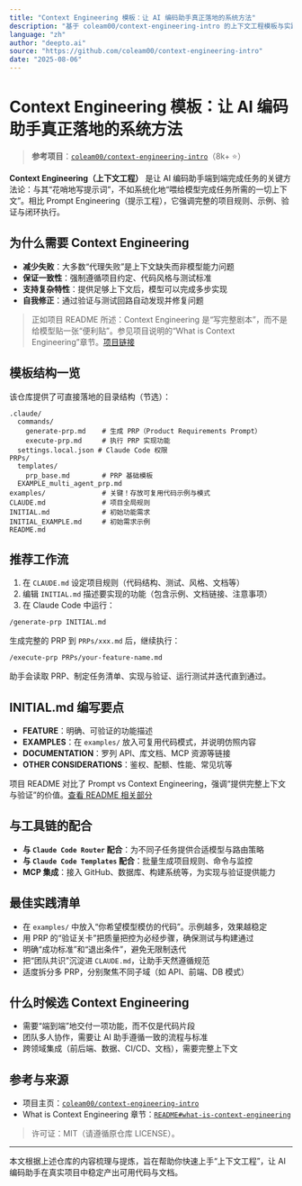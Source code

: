 ```yaml
---
title: "Context Engineering 模板：让 AI 编码助手真正落地的系统方法"
description: "基于 coleam00/context-engineering-intro 的上下文工程模板与实践，涵盖 INITIAL/PRP 工作流、示例库与最佳实践"
language: "zh"
author: "deepto.ai"
source: "https://github.com/coleam00/context-engineering-intro"
date: "2025-08-06"
---
```


# Context Engineering 模板：让 AI 编码助手真正落地的系统方法

> **参考项目**：[`coleam00/context-engineering-intro`](https://github.com/coleam00/context-engineering-intro)（8k+ ⭐）

**Context Engineering（上下文工程）** 是让 AI 编码助手端到端完成任务的关键方法论：与其“花哨地写提示词”，不如系统化地“喂给模型完成任务所需的一切上下文”。相比 Prompt Engineering（提示工程），它强调完整的项目规则、示例、验证与闭环执行。

## 为什么需要 Context Engineering

- **减少失败**：大多数“代理失败”是上下文缺失而非模型能力问题
- **保证一致性**：强制遵循项目约定、代码风格与测试标准
- **支持复杂特性**：提供足够上下文后，模型可以完成多步实现
- **自我修正**：通过验证与测试回路自动发现并修复问题

> 正如项目 README 所述：Context Engineering 是“写完整剧本”，而不是给模型贴一张“便利贴”。参见项目说明的“What is Context Engineering”章节。[项目链接](https://github.com/coleam00/context-engineering-intro?tab=readme-ov-file#what-is-context-engineering)

## 模板结构一览

该仓库提供了可直接落地的目录结构（节选）：

```
.claude/
  commands/
    generate-prp.md    # 生成 PRP（Product Requirements Prompt）
    execute-prp.md     # 执行 PRP 实现功能
  settings.local.json # Claude Code 权限
PRPs/
  templates/
    prp_base.md        # PRP 基础模板
  EXAMPLE_multi_agent_prp.md
examples/              # 关键！存放可复用代码示例与模式
CLAUDE.md              # 项目全局规则
INITIAL.md             # 初始功能需求
INITIAL_EXAMPLE.md     # 初始需求示例
README.md
```

## 推荐工作流

1. 在 `CLAUDE.md` 设定项目规则（代码结构、测试、风格、文档等）
2. 编辑 `INITIAL.md` 描述要实现的功能（包含示例、文档链接、注意事项）
3. 在 Claude Code 中运行：

```bash
/generate-prp INITIAL.md
```

生成完整的 PRP 到 `PRPs/xxx.md` 后，继续执行：

```bash
/execute-prp PRPs/your-feature-name.md
```

助手会读取 PRP、制定任务清单、实现与验证、运行测试并迭代直到通过。

## INITIAL.md 编写要点

- **FEATURE**：明确、可验证的功能描述
- **EXAMPLES**：在 `examples/` 放入可复用代码模式，并说明仿照内容
- **DOCUMENTATION**：罗列 API、库文档、MCP 资源等链接
- **OTHER CONSIDERATIONS**：鉴权、配额、性能、常见坑等

项目 README 对比了 Prompt vs Context Engineering，强调“提供完整上下文与验证”的价值。[查看 README 相关部分](https://github.com/coleam00/context-engineering-intro?tab=readme-ov-file#what-is-context-engineering)

## 与工具链的配合

- **与 `Claude Code Router` 配合**：为不同子任务提供合适模型与路由策略
- **与 `Claude Code Templates` 配合**：批量生成项目规则、命令与监控
- **MCP 集成**：接入 GitHub、数据库、构建系统等，为实现与验证提供能力

## 最佳实践清单

- 在 `examples/` 中放入“你希望模型模仿的代码”。示例越多，效果越稳定
- 用 PRP 的“验证关卡”把质量把控为必经步骤，确保测试与构建通过
- 明确“成功标准”和“退出条件”，避免无限制迭代
- 把“团队共识”沉淀进 `CLAUDE.md`，让助手天然遵循规范
- 适度拆分多 PRP，分别聚焦不同子域（如 API、前端、DB 模式）

## 什么时候选 Context Engineering

- 需要“端到端”地交付一项功能，而不仅是代码片段
- 团队多人协作，需要让 AI 助手遵循一致的流程与标准
- 跨领域集成（前后端、数据、CI/CD、文档），需要完整上下文

## 参考与来源

- 项目主页：[`coleam00/context-engineering-intro`](https://github.com/coleam00/context-engineering-intro)
- What is Context Engineering 章节：[`README#what-is-context-engineering`](https://github.com/coleam00/context-engineering-intro?tab=readme-ov-file#what-is-context-engineering)

> 许可证：MIT（请遵循原仓库 LICENSE）。

---

本文根据上述仓库的内容梳理与提炼，旨在帮助你快速上手“上下文工程”，让 AI 编码助手在真实项目中稳定产出可用代码与文档。





